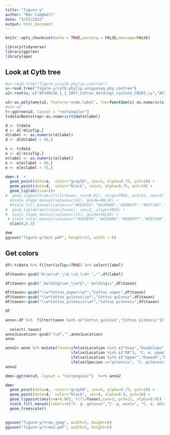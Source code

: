 ```yaml
---
title: "figure-y"
author: "Mac Campbell"
date: "3/23/2022"
output: html_document
---
```


```r
knitr::opts_chunk$set(echo = TRUE,warning = FALSE,message=FALSE)
```

```r
library(tidyverse)
library(ggtree)
library(ape)
```


## Look at Cytb tree
```r
#u<-read.tree("figure-y/cytb.phylip.contree")
u<-read.tree("figure-y/cytb.phylip.uniqueseq.phy.contree")
u2<-root(u, c("AF549116_1_1_1057_Cottus_beldingi_isolate_CBG03_cy","AF549117_1_1_1057_Cottus_beldingi_isolate_CBG04_cy","AY833337_1_1_1050_Cottus_beldingii_cytochrome_b__c"))

u3<-as.polytomy(u2, feature='node.label', fun=function(x) as.numeric(x) < 70)
#u3<-u2
t<-ggtree(u3, layout = "rectangular")
t$data$Bootstrap<-as.numeric(t$data$label)

d <- t$data
d <- d[!d$isTip,]
d$label <- as.numeric(d$label)
d <- d[d$label > 90,]

e <- t$data
e <- e[!e$isTip,]
e$label <- as.numeric(e$label)
e <- e[e$label < 90,]
e <- e[e$label > 75,]
```

```r
dem<-t  +
  geom_point(data=e,  color="gray50", cex=3, alpha=0.75, pch=18) +
  geom_point(data=d,  color="black", cex=3, alpha=0.75, pch=18) +
  geom_tiplab(size=2)+
#  geom_tippoint(aes(fill=Taxon, x=x+0.01), align=TRUE, pch=21, cex=4) +
  #scale_shape_manual(values=c(21), guide=FALSE) +
  #scale_fill_manual(values=c("#DE9E66","#439AB0","#E8BEFF","#EEF1A0","#ACCC66", "grey50")) 
#  geom_tiplab(aes(color=Taxon), cex=2, align=TRUE) +
#  scale_shape_manual(values=c(21), guide=FALSE) +
 # scale_color_manual(values=c("#DE9E66","#439AB0","#E8BEFF","#EEF1A0","#ACCC66", "grey50")) +
  xlim(0,0.3)

dem 
ggsave("figure-y/test.pdf", height=12, width = 8)
```


## Get colors

```r
df<-t$data %>% filter(isTip==TRUE) %>% select(label)

df$taxon<-gsub("A\\w\\d*_\\d_\\d_\\d+_","",df$label) 

df$taxon<-gsub("_belding\\w+_\\w*$"," beldingii",df$taxon)

df$taxon<-gsub("\\w*Cottus_asper\\w*","Cottus asper",df$taxon)
df$taxon<-gsub("\\w*Cottus_gulosus\\w*","Cottus gulosus",df$taxon)
df$taxon<-gsub("\\w*Cottus_pitensis\\w*","Cottus pitensis",df$taxon)

df
```

```r
anno<-df %>%  filter(taxon %in% c("Cottus gulosus","Cottus pitensis")) %>% separate(label, sep="_", remove=FALSE,
                                                                                    into=c("Accession","Version","Genus","Species","Isolate","Location","Gene") ) %>%
  select(-taxon)
anno$Location<-gsub("\\d","",anno$Location)
anno
```

```r
anno2<-anno %>% mutate(Taxon=ifelse(Location %in% c("Uvas","Guadalupe","Penitencia"), "C. o. ohlone", 
                             ifelse(Location %in% c("RR"), "C. o. pomo",
                             ifelse(Location %in% c("Upper","Kaweah","Merced","Mokelumne","Stanislaus"), "C. g. gulosus", #dropped "SF", "NMF" Feather,
                             ifelse(Species =="pitensis", "C. pitensis","C. g. wintu")))))
anno2
```


```r
dem<-ggtree(u3, layout = "rectangular")  %<+% anno2

dem+
  geom_point(data=e,  color="gray50", cex=4, alpha=0.75, pch=18) +
  geom_point(data=d,  color="black", cex=4, alpha=0.9, pch=18) +
  geom_tippoint(aes(x=x+0.002, fill=Taxon),cex=3, pch=21, alpha=0.85) +
  scale_fill_manual(labels=c("C. g. gulosus","C. g. wintu", "C. o. ohlone","C. o. pomo", "C. pitensis","Other"), values=c("#DE9E66","#439AB0","#E8BEFF","#EEF1A0","#ACCC66", "grey50")) +
  geom_treescale() 
  

ggsave("figure-y/tree.jpeg", width=5, height=6)
ggsave("figure-y/tree2.pdf", width=5, height=6)

  
```


